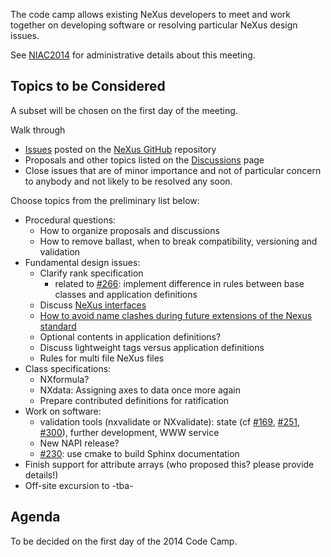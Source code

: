 The code camp allows existing NeXus developers to meet and work together on developing software or resolving particular NeXus design issues. 

See [[NIAC2014]] for administrative details about this meeting.

== Topics to be Considered ==

A subset will be chosen on the first day of the meeting.

Walk through
* [https://github.com/nexusformat/definitions/issues Issues] posted on the [https://github.com/nexusformat NeXus GitHub] repository
* Proposals and other topics listed on the [[Discussions]] page
* Close issues that are of minor importance and not of particular concern to anybody and not likely to be resolved any soon.

Choose topics from the preliminary list below:
* Procedural questions:
** How to organize proposals and discussions
** How to remove ballast, when to break compatibility, versioning and validation
* Fundamental design issues:
** Clarify rank specification
*** related to [https://github.com/nexusformat/definitions/issues/266 #266]: implement difference in rules between base classes and application definitions
** Discuss [[Objects or Interfaces|NeXus interfaces]]
** [[How to avoid name clashes during future extensions of the Nexus standard]]
** Optional contents in application definitions?
** Discuss lightweight tags versus application definitions
** Rules for multi file NeXus files
* Class specifications:
** NXformula?
** NXdata: Assigning axes to data once more again
** Prepare contributed definitions for ratification
* Work on software:
** validation tools (nxvalidate or NXvalidate): state (cf [https://github.com/nexusformat/definitions/issues/169 #169], [https://github.com/nexusformat/definitions/issues/251 #251], [https://github.com/nexusformat/definitions/issues/300 #300]), further development, WWW service
** New NAPI release?
** [https://github.com/nexusformat/definitions/issues/230 #230]: use cmake to build Sphinx documentation
* Finish support for attribute arrays (who proposed this? please provide details!)
* Off-site excursion to -tba-

== Agenda ==

To be decided on the first day of the 2014 Code Camp.